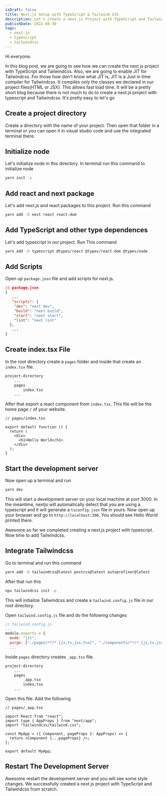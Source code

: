```yaml
---
isDraft: false
title: Next.js Setup with TypeScript & Tailwind CSS
description: Let's create a next.js Project with TypeScript and Tailwindcss from scratch!
publishDate: 2022-08-30
tags:
  - next-js
  - typescript
  - tailwindcss
---
```



Hi everyone.

In this blog post, we are going to see how we can create the next js project with TypeScript and Tailwindcss. Also, we are going to enable JIT for Tailwindcss. For those how don't know what JIT is, JIT is a Just in time compiler for Tailwindcss. It compiles only the classes we declared in our project files(HTML or JSX). This allows fast load time. It will be a pretty short blog because there is not much to do to create a next.js project with typescript and Tailwindcss. It's pretty easy to let's go

## Create a project directory

Create a directory with the name of your project. Then open that folder in a terminal or you can open it in visual studio code and use the integrated terminal there.

## Initialize node

Let's initialize node in this directory. In terminal run this command to initialize node

```bash
yarn init -y
```

<AdCard
  image="/images/ad-covers/siteassist-01.png"
  title="Add an AI Agent to Your Website in Minutes"
  description="SiteAssist lets you train an AI chatbot on your own docs, pages, and FAQs — and embed it with just one line of code.\n\nHelp your visitors get instant answers, 24/7."
  link="https://siteassist.io?ref=rohid.dev"
  linkText="Visit SiteAssist.io"
/>

## Add react and next package

Let's add next.js and react packages to this project. Run this command

```bash
yarn add -D next react react-dom
```

## Add TypeScript and other type dependences

Let's add typescript in our project. Run This command

```bash
yarn add -D typescript @types/react @types/react-dom @types/node
```

## Add Scripts

Open up `package.josn` file and add scripts for next.js.

```json
// package.json
{
   ...
   "scripts": {
    "dev": "next dev",
    "build": "next build",
    "start": "next start",
    "lint": "next lint"
  },
   ...
}
```

## Create index.tsx File

In the root directory create a `pages` folder and inside that create an `index.tsx` file.

```bash
project-directory
    ...
    pages
        index.tsx
    ...
```

After that export a react component from `index.tsx`. This file will be the home page `/` of your website.

```tsx
// pages/index.tsx

export default function () {
  return (
    <div>
      <h1>Hello World</h1>
    </div>
  );
}
```

## Start the development server

Now open up a terminal and run

```bash
yarn dev
```

This will start a development server on your local machine at port 3000. In the meantime, nextjs will automatically detect that you are using a typescript and it will generate a `tsconfig.json` file in yours. Now open up your browser and go to `http://localhost:300`. You should see Hello World printed there.

Awesome so far we completed creating a next.js project with typescript. Now time to add Tailwindcss.

## Integrate Tailwindcss

Go to terminal and run this command

```bash
yarn add -D tailwindcss@latest postcss@latest autoprefixer@latest
```

After that run this

```bash
npx tailwindcss init -p
```

This will initialize Tailwindcss and create a `tailwind.config.js` file in our root directory.

Open `tailwind.config.js` file and do the following changes

```js
// tailwind.config.js
...
module.exports = {
  mode: "jit",
  purge: ["./pages/**/*.{js,ts,jsx,tsx}", "./components/**/*.{js,ts,jsx,tsx}"],
  ...
```

Inside `pages` directory creates `_app.tsx` file.

```bash
project-directory
    ...
    pages
        _app.tsx
        index.tsx
    ...
```

Open this file. Add the following

```tsx
// pages/_app.tsx

import React from "react";
import type { AppProps } from "next/app";
import "tailwindcss/tailwind.css";

const MyApp = ({ Component, pageProps }: AppProps) => {
  return <Component {...pageProps} />;
};

export default MyApp;
```

## Restart The Development Server

Awesome restart the development server and you will see some style changes.
We successfully created a next.js project with TypeScript and Tailwindcss from scratch.
